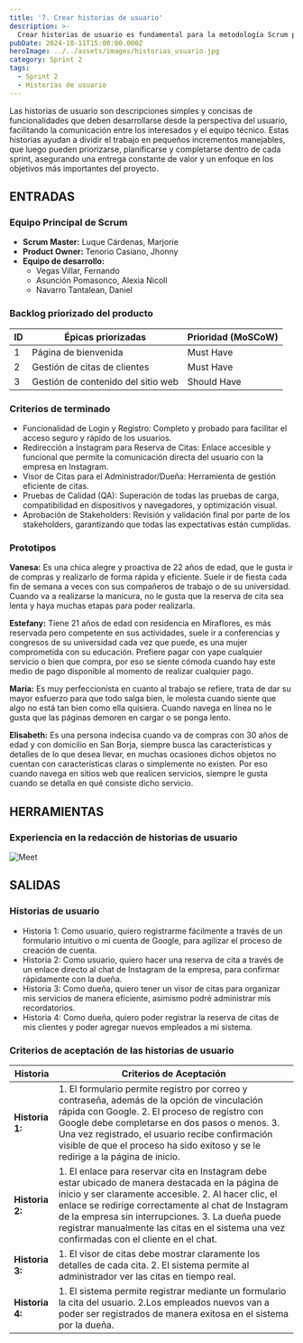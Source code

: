```yaml
---
title: '7. Crear historias de usuario'
description: >-
  Crear historias de usuario es fundamental para la metodología Scrum porque permiten definir de manera clara y sencilla las necesidades del cliente o usuario final.
pubDate: 2024-10-11T15:00:00.000Z
heroImage: ../../assets/images/historias_usuario.jpg
category: Sprint 2
tags:
  - Sprint 2
  - Historias de usuario
---
```


Las historias de usuario son descripciones simples y concisas de funcionalidades que deben desarrollarse desde la perspectiva del usuario, facilitando la comunicación entre los interesados y el equipo técnico. Estas historias ayudan a dividir el trabajo en pequeños incrementos manejables, que luego pueden priorizarse, planificarse y completarse dentro de cada sprint, asegurando una entrega constante de valor y un enfoque en los objetivos más importantes del proyecto.

## ENTRADAS

### Equipo Principal de Scrum

- **Scrum Master:** Luque Cárdenas, Marjorie
- **Product Owner:** Tenorio Casiano, Jhonny
- **Equipo de desarrollo:**
  <ul style={{ listStyleType: 'circle', paddingLeft: '20px' }}>
  	<li>Vegas Villar, Fernando</li>
  	<li>Asunción Pomasonco, Alexia Nicoll</li>
  	<li>Navarro Tantalean, Daniel</li>
  </ul>

### Backlog priorizado del producto

| ID  | Épicas priorizadas                 | Prioridad (MoSCoW) |
| --- | ---------------------------------- | ------------------ |
| 1   | Página de bienvenida               | Must Have          |
| 2   | Gestión de citas de clientes       | Must Have          |
| 3   | Gestión de contenido del sitio web | Should Have        |

### Criterios de terminado

- Funcionalidad de Login y Registro: Completo y probado para facilitar el acceso seguro y rápido de los usuarios.
- Redirección a Instagram para Reserva de Citas: Enlace accesible y funcional que permite la comunicación directa del usuario con la empresa en Instagram.
- Visor de Citas para el Administrador/Dueña: Herramienta de gestión eficiente de citas.
- Pruebas de Calidad (QA): Superación de todas las pruebas de carga, compatibilidad en dispositivos y navegadores, y optimización visual.
- Aprobación de Stakeholders: Revisión y validación final por parte de los stakeholders, garantizando que todas las expectativas están cumplidas.

### Prototipos

**Vanesa:** Es una chica alegre y proactiva de 22 años de edad, que le gusta ir de compras y realizarlo de forma rápida y eficiente. Suele ir de fiesta cada fin de semana a veces con sus compañeros de trabajo o de su universidad. Cuando va a realizarse la manicura, no le gusta que la reserva de cita sea lenta y haya muchas etapas para poder realizarla.

**Estefany:** Tiene 21 años de edad con residencia en Miraflores, es más reservada pero competente en sus actividades, suele ir a conferencias y congresos de su universidad cada vez que puede, es una mujer comprometida con su educación. Prefiere pagar con yape cualquier servicio o bien que compra, por eso se siente cómoda cuando hay este medio de pago disponible al momento de realizar cualquier pago.

**María:** Es muy perfeccionista en cuanto al trabajo se refiere, trata de dar su mayor esfuerzo para que todo salga bien, le molesta cuando siente que algo no está tan bien como ella quisiera. Cuando navega en línea no le gusta que las páginas demoren en cargar o se ponga lento.

**Elisabeth:** Es una persona indecisa cuando va de compras con 30 años de edad y con domicilio en San Borja, siempre busca las características y detalles de lo que desea llevar, en muchas ocasiones dichos objetos no cuentan con características claras o simplemente no existen. Por eso cuando navega en sitios web que realicen servicios, siempre le gusta cuando se detalla en qué consiste dicho servicio.

## HERRAMIENTAS

### Experiencia en la redacción de historias de usuario

![Meet](../../assets/images/reunionMeet.jpeg)

## SALIDAS

### Historias de usuario

- Historia 1: Como usuario, quiero registrarme fácilmente a través de un formulario intuitivo o mi cuenta de Google, para agilizar el proceso de creación de cuenta.
- Historia 2: Como usuario, quiero hacer una reserva de cita a través de un enlace directo al chat de Instagram de la empresa, para confirmar rápidamente con la dueña.
- Historia 3: Como dueña, quiero tener un visor de citas para organizar mis servicios de manera eficiente, asimismo podré administrar mis recordatorios.
- Historia 4: Como dueña, quiero poder registrar la reserva de citas de mis clientes y poder agregar nuevos empleados a mi sistema.

### Criterios de aceptación de las historias de usuario

| **Historia**    | **Criterios de Aceptación**                                                                                                                                                                                                                                                                                                                                        |
| --------------- | ------------------------------------------------------------------------------------------------------------------------------------------------------------------------------------------------------------------------------------------------------------------------------------------------------------------------------------------------------------------ |
| **Historia 1:** | 1. El formulario permite registro por correo y contraseña, además de la opción de vinculación rápida con Google. 2. El proceso de registro con Google debe completarse en dos pasos o menos. 3. Una vez registrado, el usuario recibe confirmación visible de que el proceso ha sido exitoso y se le redirige a la página de inicio.                               |
| **Historia 2:** | 1. El enlace para reservar cita en Instagram debe estar ubicado de manera destacada en la página de inicio y ser claramente accesible. 2. Al hacer clic, el enlace se redirige correctamente al chat de Instagram de la empresa sin interrupciones. 3. La dueña puede registrar manualmente las citas en el sistema una vez confirmadas con el cliente en el chat. |
| **Historia 3:** | 1. El visor de citas debe mostrar claramente los detalles de cada cita. 2. El sistema permite al administrador ver las citas en tiempo real.                                                                                                                                                                                                                       |
| **Historia 4:** | 1. El sistema permite registrar mediante un formulario la cita del usuario. 2.Los empleados nuevos van a poder ser registrados de manera exitosa en el sistema por la dueña.                                                                                                                                                                                       |
